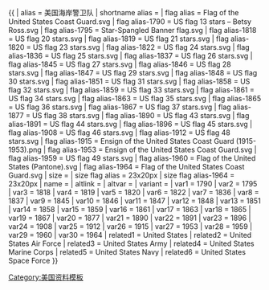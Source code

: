 {{ {{{1<noinclude>|country showdata</noinclude>}}}
| alias = 美国海岸警卫队
| shortname alias = 
| flag alias = Flag of the United States Coast Guard.svg
| flag alias-1790 = US flag 13 stars – Betsy Ross.svg
| flag alias-1795 = Star-Spangled Banner flag.svg
| flag alias-1818 = US flag 20 stars.svg
| flag alias-1819 = US flag 21 stars.svg
| flag alias-1820 = US flag 23 stars.svg
| flag alias-1822 = US flag 24 stars.svg
| flag alias-1836 = US flag 25 stars.svg
| flag alias-1837 = US flag 26 stars.svg
| flag alias-1845 = US flag 27 stars.svg
| flag alias-1846 = US flag 28 stars.svg
| flag alias-1847 = US flag 29 stars.svg
| flag alias-1848 = US flag 30 stars.svg
| flag alias-1851 = US flag 31 stars.svg
| flag alias-1858 = US flag 32 stars.svg
| flag alias-1859 = US flag 33 stars.svg
| flag alias-1861 = US flag 34 stars.svg
| flag alias-1863 = US flag 35 stars.svg
| flag alias-1865 = US flag 36 stars.svg
| flag alias-1867 = US flag 37 stars.svg
| flag alias-1877 = US flag 38 stars.svg
| flag alias-1890 = US flag 43 stars.svg
| flag alias-1891 = US flag 44 stars.svg
| flag alias-1896 = US flag 45 stars.svg
| flag alias-1908 = US flag 46 stars.svg
| flag alias-1912 = US flag 48 stars.svg
| flag alias-1915 = Ensign of the United States Coast Guard (1915-1953).png
| flag alias-1953 = Ensign of the United States Coast Guard.svg
| flag alias-1959 = US flag 49 stars.svg
| flag alias-1960 = Flag of the United States (Pantone).svg
| flag alias-1964 = Flag of the United States Coast Guard.svg
| size = {{{size|}}}
| size flag alias = 23x20px
| size flag alias-1964 = 23x20px
| name = {{{name|}}}
| altlink = {{{altlink|}}}
| altvar = {{{altvar|}}}
| variant = {{{variant|}}}
<noinclude>
| var1 = 1790
| var2 = 1795   
| var3 = 1818   
| var4 = 1819  
| var5 = 1820   
| var6 = 1822   
| var7 = 1836   
| var8 = 1837  
| var9 = 1845  
| var10 = 1846   
| var11 = 1847   
| var12 = 1848  
| var13 = 1851  
| var14 = 1858  
| var15 = 1859  
| var16 = 1861  
| var17 = 1863   
| var18 = 1865  
| var19 = 1867 
| var20 = 1877  
| var21 = 1890   
| var22 = 1891   
| var23 = 1896   
| var24 = 1908  
| var25 = 1912  
| var26 = 1915
| var27 = 1953  
| var28 = 1959  
| var29 = 1960  
| var30 = 1964
| related1 = United States
| related2 = United States Air Force
| related3 = United States Army
| related4 = United States Marine Corps
| related5 = United States Navy
| related6 = United States Space Force
[[Category:美国资料模板]]
</noinclude>
}}